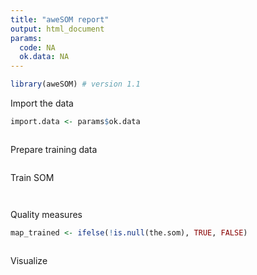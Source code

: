 ```yaml
---
title: "aweSOM report"
output: html_document
params:
  code: NA
  ok.data: NA
---
```


```r
library(aweSOM) # version 1.1
```

Import the data
```r
import.data <- params$ok.data
```

```r
```

Prepare training data
```r
```

Train SOM
```r
```

```r
```

Quality measures
```r
map_trained <- ifelse(!is.null(the.som), TRUE, FALSE)
```

```r
```

Visualize 
```r
```

